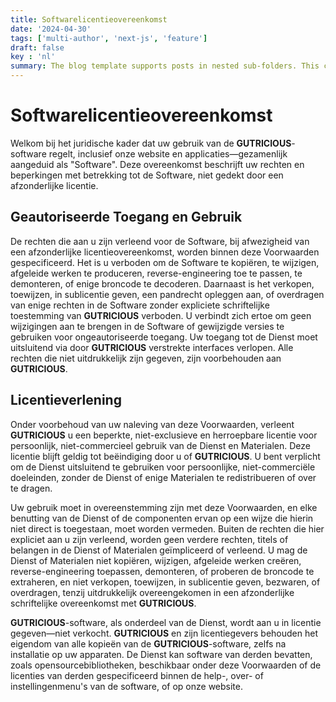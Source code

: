 ```yaml
---
title: Softwarelicentieovereenkomst
date: '2024-04-30'
tags: ['multi-author', 'next-js', 'feature']
draft: false
key : 'nl'
summary: The blog template supports posts in nested sub-folders. This can be used to group posts of similar content e.g. a multi-part course.
---
```


# Softwarelicentieovereenkomst

Welkom bij het juridische kader dat uw gebruik van de **GUTRICIOUS**-software regelt, inclusief onze website en applicaties—gezamenlijk aangeduid als "Software". Deze overeenkomst beschrijft uw rechten en beperkingen met betrekking tot de Software, niet gedekt door een afzonderlijke licentie.

## Geautoriseerde Toegang en Gebruik

De rechten die aan u zijn verleend voor de Software, bij afwezigheid van een afzonderlijke licentieovereenkomst, worden binnen deze Voorwaarden gespecificeerd. Het is u verboden om de Software te kopiëren, te wijzigen, afgeleide werken te produceren, reverse-engineering toe te passen, te demonteren, of enige broncode te decoderen. Daarnaast is het verkopen, toewijzen, in sublicentie geven, een pandrecht opleggen aan, of overdragen van enige rechten in de Software zonder expliciete schriftelijke toestemming van **GUTRICIOUS** verboden. U verbindt zich ertoe om geen wijzigingen aan te brengen in de Software of gewijzigde versies te gebruiken voor ongeautoriseerde toegang. Uw toegang tot de Dienst moet uitsluitend via door **GUTRICIOUS** verstrekte interfaces verlopen. Alle rechten die niet uitdrukkelijk zijn gegeven, zijn voorbehouden aan **GUTRICIOUS**.

## Licentieverlening

Onder voorbehoud van uw naleving van deze Voorwaarden, verleent **GUTRICIOUS** u een beperkte, niet-exclusieve en herroepbare licentie voor persoonlijk, niet-commercieel gebruik van de Dienst en Materialen. Deze licentie blijft geldig tot beëindiging door u of **GUTRICIOUS**. U bent verplicht om de Dienst uitsluitend te gebruiken voor persoonlijke, niet-commerciële doeleinden, zonder de Dienst of enige Materialen te redistribueren of over te dragen.

Uw gebruik moet in overeenstemming zijn met deze Voorwaarden, en elke benutting van de Dienst of de componenten ervan op een wijze die hierin niet direct is toegestaan, moet worden vermeden. Buiten de rechten die hier expliciet aan u zijn verleend, worden geen verdere rechten, titels of belangen in de Dienst of Materialen geïmpliceerd of verleend. U mag de Dienst of Materialen niet kopiëren, wijzigen, afgeleide werken creëren, reverse-engineering toepassen, demonteren, of proberen de broncode te extraheren, en niet verkopen, toewijzen, in sublicentie geven, bezwaren, of overdragen, tenzij uitdrukkelijk overeengekomen in een afzonderlijke schriftelijke overeenkomst met **GUTRICIOUS**.

**GUTRICIOUS**-software, als onderdeel van de Dienst, wordt aan u in licentie gegeven—niet verkocht. **GUTRICIOUS** en zijn licentiegevers behouden het eigendom van alle kopieën van de **GUTRICIOUS**-software, zelfs na installatie op uw apparaten. De Dienst kan software van derden bevatten, zoals opensourcebibliotheken, beschikbaar onder deze Voorwaarden of de licenties van derden gespecificeerd binnen de help-, over- of instellingenmenu's van de software, of op onze website.

